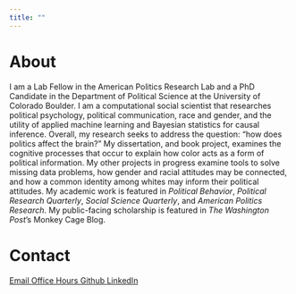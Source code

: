 ---
title: ""
---

# About {#sec-about}

I am a Lab Fellow in the American Politics Research Lab and a PhD Candidate in the Department of Political Science at the University of Colorado Boulder. I am a computational social scientist that researches political psychology, political communication, race and gender, and the utility of applied machine learning and Bayesian statistics for causal inference. Overall, my research seeks to address the question: "how does politics affect the brain?" My dissertation, and book project, examines the cognitive processes that occur to explain how color acts as a form of political information. My other projects in progress examine tools to solve missing data problems, how gender and racial attitudes may be connected, and how a common identity among whites may inform their political attitudes. My academic work is featured in *Political Behavior*, *Political Research Quarterly*, *Social Science Quarterly*, and *American Politics Research*. My public-facing scholarship is featured in *The Washington Post*'s Monkey Cage Blog.

# Contact

<a class="button1" href ="mailto:damon.charles.roberts@gmail.com">
    <i class="fa-solid fa-envelope"></i> Email
</a>
<a class="button1" href="https://calendly.com/damoncharlesroberts/methods-lab-coordinator">
    <i class="fa-solid fa-clock"></i> Office Hours
</a>
<a class="button1" href="https://github.com/damoncharlesroberts">
    <i class="fa-brands fa-github"></i> Github
</a>
<a class="button1" href="https://www.linkedin.com/in/damon-roberts-00a08a197">
    <i class="fa-brands fa-linkedin"></i> LinkedIn
</a>